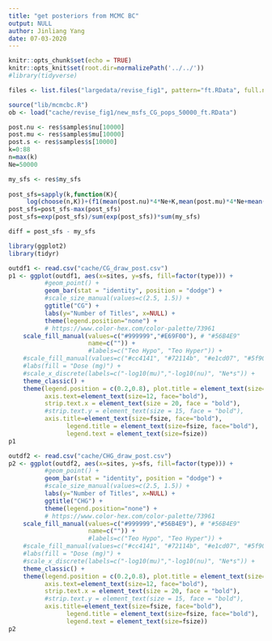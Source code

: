```yaml
---
title: "get posteriors from MCMC BC"
output: NULL
author: Jinliang Yang
date: 07-03-2020
---
```



```r
knitr::opts_chunk$set(echo = TRUE) 
knitr::opts_knit$set(root.dir=normalizePath('../../')) 
#library(tidyverse)
```




```r
files <- list.files("largedata/revise_fig1", pattern="ft.RData", full.names = T)

source("lib/mcmcbc.R")
ob <- load("cache/revise_fig1/new_msfs_CG_pops_50000_ft.RData")

post.nu <- res$samples$nu[10000]
post.mu <- res$samples$mu[10000]
post.s <- res$samples$s[10000]
k=0:88
n=max(k)
Ne=50000

my_sfs <- res$my_sfs
  
post_sfs=sapply(k,function(K){
     log(choose(n,K))+(f1(mean(post.nu)*4*Ne+K,mean(post.mu)*4*Ne+mean(post.nu)*4*Ne+n,mean(post.s)*4*Ne)+proch(mean(post.nu)*4*Ne,K)+proch(mean(post.mu)*4*Ne,n-K))-(f1(mean(post.nu)*4*Ne,mean(post.mu)*4*Ne+mean(post.nu)*4*Ne,mean(post.s)*4*Ne)+proch(mean(post.mu)*4*Ne+mean(post.nu)*4*Ne,n))})
post_sfs=post_sfs-max(post_sfs)
post_sfs=exp(post_sfs)/sum(exp(post_sfs))*sum(my_sfs)

diff = post_sfs - my_sfs    
```



```r
library(ggplot2)
library(tidyr)

outdf1 <- read.csv("cache/CG_draw_post.csv")
p1 <- ggplot(outdf1, aes(x=sites, y=sfs, fill=factor(type))) +
          #geom_point() +
          geom_bar(stat = "identity", position = "dodge") +
          #scale_size_manual(values=c(2.5, 1.5)) +
          ggtitle("CG") +
          labs(y="Number of Titles", x=NULL) + 
          theme(legend.position="none") +
          # https://www.color-hex.com/color-palette/73961
    scale_fill_manual(values=c("#999999","#E69F00"), # "#56B4E9"
                      name=c("")) +
                      #labels=c("Teo Hypo", "Teo Hyper")) +
    #scale_fill_manual(values=c("#cc4141", "#72114b", "#e1cd07", "#5f9057", "#114c63")) +
    #labs(fill = "Dose (mg)") +
    #scale_x_discrete(labels=c("-log10(mu)","-log10(nu)", "Ne*s")) +
    theme_classic() +
    theme(legend.position = c(0.2,0.8), plot.title = element_text(size=20,hjust = 0.5), 
          axis.text=element_text(size=12, face="bold"),
          strip.text.x = element_text(size = 20, face = "bold"),
          #strip.text.y = element_text(size = 15, face = "bold"),
          axis.title=element_text(size=fsize, face="bold"),
                legend.title = element_text(size=fsize, face="bold"),
                legend.text = element_text(size=fsize)) 
p1

```

```r
outdf2 <- read.csv("cache/CHG_draw_post.csv")
p2 <- ggplot(outdf2, aes(x=sites, y=sfs, fill=factor(type))) +
          #geom_point() +
          geom_bar(stat = "identity", position = "dodge") +
          #scale_size_manual(values=c(2.5, 1.5)) +
          labs(y="Number of Titles", x=NULL) + 
          ggtitle("CHG") +
          theme(legend.position="none") +
          # https://www.color-hex.com/color-palette/73961
    scale_fill_manual(values=c("#999999","#56B4E9"), # "#56B4E9"
                      name=c("")) +
                      #labels=c("Teo Hypo", "Teo Hyper")) +
    #scale_fill_manual(values=c("#cc4141", "#72114b", "#e1cd07", "#5f9057", "#114c63")) +
    #labs(fill = "Dose (mg)") +
    #scale_x_discrete(labels=c("-log10(mu)","-log10(nu)", "Ne*s")) +
    theme_classic() +
    theme(legend.position = c(0.2,0.8), plot.title = element_text(size=20,hjust = 0.5), 
          axis.text=element_text(size=12, face="bold"),
          strip.text.x = element_text(size = 20, face = "bold"),
          #strip.text.y = element_text(size = 15, face = "bold"),
          axis.title=element_text(size=fsize, face="bold"),
                legend.title = element_text(size=fsize, face="bold"),
                legend.text = element_text(size=fsize)) 
p2

```